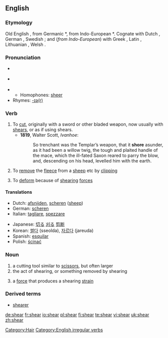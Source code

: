 ==English==
===Etymology===
Old English {{term|scieran}}, from Germanic *{{term||skeran}}, from Indo-European *{{term||(s)ker-}}.  Cognate with Dutch {{term|scheren|lang=nl}}, German {{term|scheren|lang=de}}, Swedish {{term|skära}}; and (''from Indo-European'') with Greek {{term|sc=Grek|κείρειν|tr=keírein||cut off}}, Latin {{term|caro||flesh}}, Lithuanian {{term|skìrti||separate}}, Welsh {{term|ysgar||separate}}.

===Pronunciation===
*{{qualifier|US}} {{IPA|/ʃir/}}
*{{qualifier|UK}} {{IPA|/ʃɪə/}}
*{{audio|en-us-shear.ogg|Audio (US)}}
**Homophones: [[sheer]]
*Rhymes: [[Rhymes:English:-ɪə(r)|-ɪə(r)]]

===Verb===
{{en-verb|shears|shearing|'''[[sheared]]''' ''or'' '''[[shore]]'''|'''[[shorn]] '''or''' [[sheared]]'''}}

# To [[cut]], originally with a sword or other bladed weapon, now usually with [[shears]], or as if using shears.
#* '''1819''', Walter Scott, ''Ivanhoe'':
#*: So trenchant was the Templar’s weapon, that it '''shore''' asunder, as it had been a willow twig, the tough and plaited handle of the mace, which the ill-fated Saxon reared to parry the blow, and, descending on his head, levelled him with the earth.
# To [[remove]] the [[fleece]] from a [[sheep]] etc by [[clipping]]
#{{physics}} To [[deform]] because of [[shearing]] [[force]]s

====Translations====
{{rfc-trans}}
{{top}}
*Dutch: [[afsnijden]], [[scheren]] ([[sheep]])
*German: [[scheren]]
*Italian: [[tagliare]], [[spezzare]]
{{mid}}
*Japanese: [[切る]] [[刈る]] [[剪断]]
*Korean: [[썰다]] (sseolda), [[자르다]] (jareuda) 
*Spanish: [[esquilar]] 
*Polish: [[ścinać]]
{{bottom}}

===Noun===
{{en-noun}}

# a cutting tool similar to [[scissors]], but often larger
# the act of shearing, or something removed by shearing
#{{physics}} a [[force]] that produces a shearing [[strain]]

===Derived terms===
*[[shearer]]

[[Category:Hair]]
[[Category:English irregular verbs]]

[[de:shear]]
[[fr:shear]]
[[io:shear]]
[[pl:shear]]
[[fi:shear]]
[[te:shear]]
[[vi:shear]]
[[uk:shear]]
[[zh:shear]]
